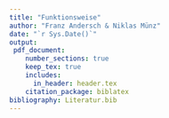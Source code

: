 ```yaml
---
title: "Funktionsweise"
author: "Franz Andersch & Niklas Münz"
date: "`r Sys.Date()`"
output: 
 pdf_document:
    number_sections: true
    keep_tex: true
    includes:
      in_header: header.tex
    citation_package: biblatex
bibliography: Literatur.bib
---
```


\blindtext\parencite{cortes_support-vector_1995}
\begin{figure}
\begin{tikzpicture}
		\begin{axis}[
			xmin=0,
			xmax=9,
			ymin=0,
			ymax=9,
			axis equal,
			width=15cm,
			axis x line=center,
			axis y line=center,
			xmajorticks=false,
			ymajorticks=false,
			ylabel style={right,font=\huge},
			ylabel=$X_2$,
			xlabel style={above,right,font=\huge},
			xlabel=$X_1$,
			line width=1pt
			]
			%\addplot[no markers, domain=-1:11]{(5/3)*x};
			\draw[magenta,line width=2.5pt] (axis cs:0,0.05)--(axis cs:3.078235,5.177058);
			\draw[->,green,line width=2.5pt] (axis cs:0,0)--(axis cs:5,8.333) node[above,pos=1,font=\huge]{\textcolor{green}{$\mathbf{\beta}$}};
				\draw[magenta,thick] (axis cs:0,0.05)--(axis cs:3.078235,5.177058);
			\draw[->,line width=2.5pt] (axis cs:0,0)--(axis cs:8,2.2);
			\draw[->,line width=2.5pt] (axis cs:0,0)--(axis cs:4.5,4.3);
			\draw[->,line width=2.5pt] (axis cs:0,0)--(axis cs:1,6.4);
			
			\addplot[no markers,domain=-1:11,line width=2.8pt,blue]{-0.6*x+7};
			\addplot[no markers, domain=-1:11,line width=1.5pt,dashed]{-0.6*x+8};
			\addplot[no markers, domain=-1:11,line width =1.5pt,dashed]{-0.6*x+6};
		\end{axis}
	\end{tikzpicture}
	\caption{Definition der Entscheidungsgrenze}
\end{figure}
